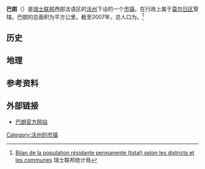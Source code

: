{{瑞士市镇信息框
 | 市镇名称= 巴朗
 | 原文名称             = {{lang|fr|Ballens}}
 | 图片                = 
 | 纹章 = Ballens-coat of arms.svg
 | 语言                   = [[法语|法语]]
 | 所属州               = 沃州
 | iso-code-region = 
 | 所属区               = [[莫尔日区|莫尔日区]]
 | lat_d=46|lat_m=33|lat_NS=N|long_d=6|long_m=22|long_EW=E
 | 邮政编码= 1144
 | 市镇代码        = 5423
 | 面积                 = {{smn|8.48|5|100}}
 | 平均海拔        =  710
 | 人口               = {{smn|414|6}}
 | 主页  = www.ballens.ch
 | 市镇长           = 
 | 相邻市镇             = 
 | 友好城市             = 
|地图文件             = Karte Gemeinde Ballens 2011.png
|}}
'''巴朗'''（{{lang-fr|Ballens}}）是[[瑞士联邦|瑞士联邦]]西部法语区的[[沃州|沃州]]下设的一个[[瑞士市镇|市镇]]。在行政上属于[[莫尔日区|莫尔日区]]管辖。巴朗的总面积为{{smn|8.48|5|100}}平方公里。截至2007年，总人口为{{smn|414|6}}。<ref>{{fr}}[http://www.bfs.admin.ch/bfs/portal/fr/index/themen/01/02/blank/key/raeumliche_verteilung/kantone__gemeinden.Document.67236.xls Bilan de la population résidante permanente (total) selon les districts et les communes] {{webarchive|url=https://web.archive.org/web/20160324210152/http://www.bfs.admin.ch/bfs/portal/fr/index/themen/01/02/blank/key/raeumliche_verteilung/kantone__gemeinden.Document.67236.xls |date=2016-03-24 }} 瑞士联邦统计局</ref>

==历史==

==地理==

==参考资料==
{{reflist}}

==外部链接==
*{{fr}}[https://archive.is/20071007153542/http://www.ballens.ch/ 巴朗官方网站]

{{DEFAULTSORT:Ballens}}
{{沃州莫尔日区行政区划}}
[[Category:沃州的市镇|Category:沃州的市镇]]